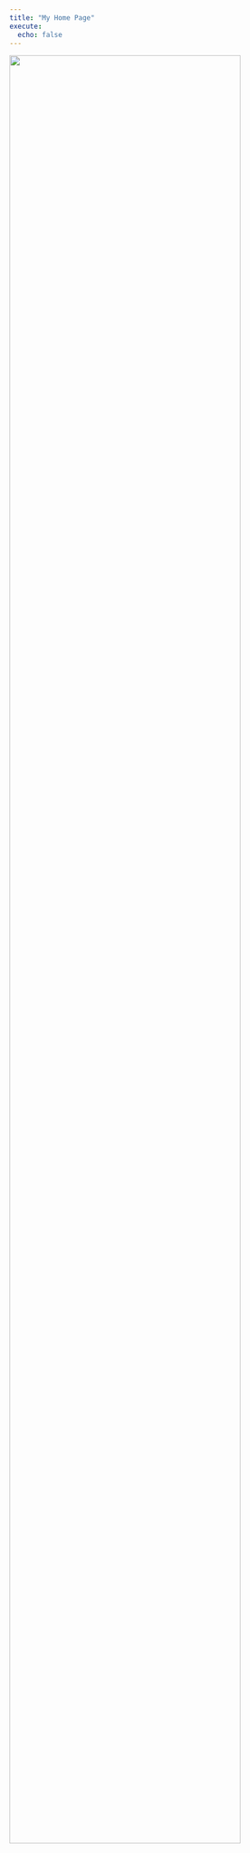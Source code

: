 ```yaml
---
title: "My Home Page"
execute: 
  echo: false
---
```

<img src="tutorial_files/figure-html/unnamed-chunk-4-1.png" width="90%" />

